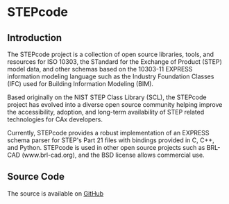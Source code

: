 = STEPcode =

== Introduction ==
The STEPcode project is a collection of open source libraries, tools, and resources for ISO 10303,
the STandard for the Exchange of Product (STEP) model data, and other schemas based on the 10303-11 EXPRESS information modeling language such as the Industry Foundation Classes (IFC) used for Building Information Modeling (BIM). 

Based originally on the NIST STEP Class Library (SCL), the STEPcode project has evolved into a
diverse open source community helping improve the accessibility, adoption, and long-term availability of STEP related technologies for CAx developers.

Currently, STEPcode provides a robust implementation of an EXPRESS schema parser for STEP's Part 21 files with bindings provided in C, C++, and Python.  STEPcode is used in other open source projects such as BRL-CAD (www.brl-cad.org), and the BSD license allows commercial use.

== Source Code ==
The source is available on [http://github.com/stepcode/stepcode GitHub]